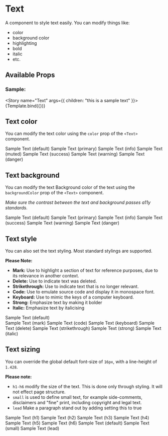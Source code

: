 

<Meta title="Components/Typography" component={Text} />


# Text

A component to style text easily. You can modify things like:

- color
- background color
- highlighting
- bold
- italic
- etc.

## Available Props

### Sample:

<Story name="Text" args={{ children: "this is a sample text" }}>
  {Template.bind({})}
</Story>

<ArgsTable story="Text" />

## Text color

You can modify the text color using the `color` prop of the `<Text>` component.

<Canvas>
  <div>
    <Text style={{ display: "block" }}>Sample Text (default)</Text>
    <Text color="primary" style={{ display: "block" }}>
      Sample Text (primary)
    </Text>
    <Text color="info" style={{ display: "block" }}>
      Sample Text (info)
    </Text>
    <Text color="muted" style={{ display: "block" }}>
      Sample Text (muted)
    </Text>
    <Text color="success" style={{ display: "block" }}>
      Sample Text (success)
    </Text>
    <Text color="warning" style={{ display: "block" }}>
      Sample Text (warning)
    </Text>
    <Text color="danger" style={{ display: "block" }}>
      Sample Text (danger)
    </Text>
  </div>
</Canvas>

## Text background

You can modify the text Background color of the text using the `backgroundColor` prop of the `<Text>` component.

_Make sure the contrast between the text and background passes a11y standards._

<Canvas>
  <div>
    <Text style={{ display: "block" }}>Sample Text (default)</Text>
    <Text backgroundColor="primary" style={{ display: "block" }}>
      Sample Text (primary)
    </Text>
    <Text backgroundColor="info" style={{ display: "block" }}>
      Sample Text (info)
    </Text>
    <Text backgroundColor="success" style={{ display: "block" }}>
      Sample Text (success)
    </Text>
    <Text backgroundColor="warning" style={{ display: "block" }}>
      Sample Text (warning)
    </Text>
    <Text backgroundColor="danger" style={{ display: "block" }}>
      Sample Text (danger)
    </Text>
  </div>
</Canvas>

## Text style

You can also set the text styling. Most standard stylings are supported.

**Please Note:**

- **Mark:** Use to highlight a section of text for reference purposes, due to its relevance in another context.
- **Delete:** Use to indicate text was deleted.
- **Strikethrough:** Use to indicate text that is no longer relevant.
- **Code:** Use to emulate source code and display it in monospace font.
- **Keyboard:** Use to mimic the keys of a computer keyboard.
- **Strong:** Emphasize text by making it bolder
- **Italic:** Emphasize text by italicising

<Canvas>
  <div>
    <Text>Sample Text (default)</Text> <br />
    <Text mark style={{ display: "block" }}>
      Sample Text (mark)
    </Text>
    <Text code style={{ display: "block" }}>
      Sample Text (code)
    </Text>
    <Text keyboard style={{ display: "block" }}>
      Sample Text (keyboard)
    </Text>
    <Text deleted style={{ display: "block" }}>
      Sample Text (delete)
    </Text>
    <Text strikethrough style={{ display: "block" }}>
      Sample Text (strikethrough)
    </Text>
    <Text strong style={{ display: "block" }}>
      Sample Text (strong)
    </Text>
    <Text italic style={{ display: "block" }}>
      Sample Text (italic)
    </Text>
  </div>
</Canvas>

## Text sizing

You can override the global default font-size of `16px`, with a line-height of `1.428`.

**Please note:**

- `h1-h6` modify the size of the text. This is done only through styling. It will not effect page structure.
- `small` is used to define small text, for example side-comments, disclaimers and "fine" print, including copyright and legal text.
- `lead` Make a paragraph stand out by adding setting this to true

<Canvas>
  <div>
    <Text size="h1" style={{ display: "block" }}>
      Sample Text (h1)
    </Text>
    <Text size="h2" style={{ display: "block" }}>
      Sample Text (h2)
    </Text>
    <Text size="h3" style={{ display: "block" }}>
      Sample Text (h3)
    </Text>
    <Text size="h4" style={{ display: "block" }}>
      Sample Text (h4)
    </Text>
    <Text size="h5" style={{ display: "block" }}>
      Sample Text (h5)
    </Text>
    <Text size="h6" style={{ display: "block" }}>
      Sample Text (h6)
    </Text>
    <Text style={{ display: "block" }}>Sample Text (default)</Text>
    <Text small style={{ display: "block" }}>
      Sample Text (small)
    </Text>
    <Text lead style={{ display: "block" }}>
      Sample Text (lead)
    </Text>
  </div>
</Canvas>
